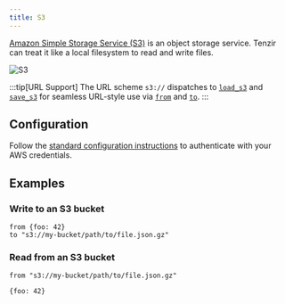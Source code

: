 ```yaml
---
title: S3
---
```


[Amazon Simple Storage Service (S3)](https://aws.amazon.com/s3/) is an object
storage service. Tenzir can treat it like a local filesystem to read and write
files.

![S3](s3.svg)

:::tip[URL Support]
The URL scheme `s3://` dispatches to
[`load_s3`](../../../tql2/operators/load_s3.md) and
[`save_s3`](../../../tql2/operators/save_s3.md) for seamless URL-style use via
[`from`](../../../tql2/operators/from.md) and
[`to`](../../../tql2/operators/to.md).
:::

## Configuration

Follow the [standard configuration instructions](.) to authenticate with your
AWS credentials.

## Examples

### Write to an S3 bucket

```tql
from {foo: 42}
to "s3://my-bucket/path/to/file.json.gz"
```

### Read from an S3 bucket

```tql
from "s3://my-bucket/path/to/file.json.gz"
```

```tql
{foo: 42}
```
